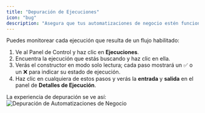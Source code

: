 ```yaml
---
title: "Depuración de Ejecuciones"
icon: "bug"
description: "Asegura que tus automatizaciones de negocio estén funcionando correctamente"
---
```


Puedes monitorear cada ejecución que resulta de un flujo habilitado:

1. Ve al Panel de Control y haz clic en **Ejecuciones**.
2. Encuentra la ejecución que estás buscando y haz clic en ella.
3. Verás el constructor en modo solo lectura; cada paso mostrará un ✅ o un ❌ para indicar su estado de ejecución.
4. Haz clic en cualquiera de estos pasos y verás la **entrada** y **salida** en el panel de **Detalles de Ejecución**.

La experiencia de depuración se ve así:
![Depuración de Automatizaciones de Negocio](/resources/debugging.png)
